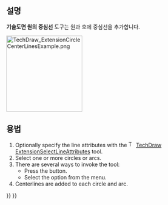 <languages/>

{{Docnav
|[[TechDraw_ExtensionCustomizeFormat|ExtensionCustomizeFormat]]
|[[TechDraw_ExtensionHoleCircle|ExtensionHoleCircle]]
|[[TechDraw_Workbench|TechDraw]]
|IconL=TechDraw_ExtensionCustomizeFormat.svg
|IconR=TechDraw_ExtensionHoleCircle.svg
|IconC=Workbench_TechDraw.svg
}}

{{GuiCommand
|Name=TechDraw ExtensionCircleCenterLines
|MenuLocation=TechDraw → Extensions: Centerlines/Threading → Add Circle Centerlines
|Workbenches=[[TechDraw_Workbench|TechDraw]]
|Shortcut=
|Version=0.20
|SeeAlso=[[TechDraw_ExtensionHoleCircle|TechDraw ExtensionHoleCircle]]
}}

<span id="Description"></span>
==설명==

'''기술도면 원의 중심선''' 도구는 원과 호에 중심선을 추가합니다.

[[Image:TechDraw_ExtensionCircleCenterLinesExample.png|200px]]
{{Caption|오른쪽에는 중심선이 있는 원}}

<span id="Usage"></span>
==용법==

# Optionally specify the line attributes with the [[Image:TechDraw_ExtensionSelectLineAttributes.svg|16px]] [[TechDraw_ExtensionSelectLineAttributes|TechDraw ExtensionSelectLineAttributes]] tool.
# Select one or more circles or arcs.
# There are several ways to invoke the tool:
#* Press the {{Button|[[Image:TechDraw_ExtensionCircleCenterLines.svg|16px]] [[TechDraw_ExtensionCircleCenterLines|Add Circle Centerlines]]}} button.
#* Select the {{MenuCommand|TechDraw → Extensions: Centerlines/Threading → [[Image:TechDraw_ExtensionCircleCenterLines.svg|16px]] Add Circle Centerlines}} option from the menu.
# Centerlines are added to each circle and arc.


{{Docnav
|[[TechDraw_ExtensionCustomizeFormat|ExtensionCustomizeFormat]]
|[[TechDraw_ExtensionHoleCircle|ExtensionHoleCircle]]
|[[TechDraw_Workbench|TechDraw]]
|IconL=TechDraw_ExtensionCustomizeFormat.svg
|IconR=TechDraw_ExtensionHoleCircle.svg
|IconC=Workbench_TechDraw.svg
}}

{{TechDraw_Tools_navi{{#translation:}}}}
{{Userdocnavi{{#translation:}}}}